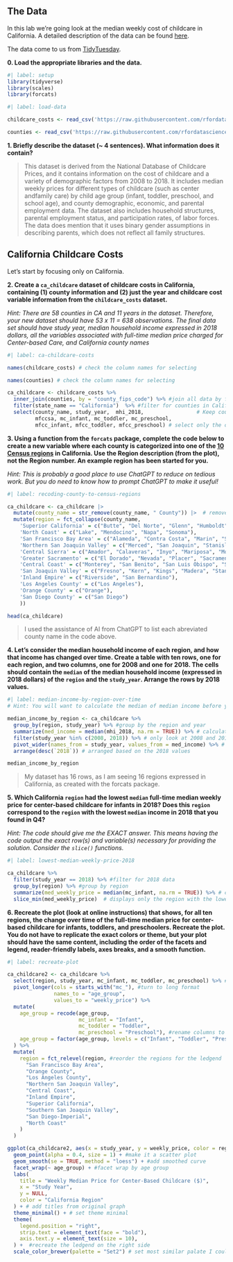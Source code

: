 ## The Data

In this lab we're going look at the median weekly cost of childcare in
California. A detailed description of the data can be found [here](https://github.com/rfordatascience/tidytuesday/blob/master/data/2023/2023-05-09/readme.md).

The data come to us from [TidyTuesday](https://github.com/rfordatascience/tidytuesday).

**0. Load the appropriate libraries and the data.**

```r
#| label: setup
library(tidyverse)
library(scales) 
library(forcats)
```

```r
#| label: load-data

childcare_costs <- read_csv('https://raw.githubusercontent.com/rfordatascience/tidytuesday/master/data/2023/2023-05-09/childcare_costs.csv')

counties <- read_csv('https://raw.githubusercontent.com/rfordatascience/tidytuesday/master/data/2023/2023-05-09/counties.csv')
```

**1. Briefly describe the dataset (~ 4 sentences). What information does it contain?**

> This dataset is derived from the  National Database of Childcare Prices, and it contains information on the cost of childcare and a variety of demographic factors from 2008 to 2018. It includes median weekly prices for different types of childcare (such as center andfamily care) by child age group (infant, toddler, preschool, and school age), and county demographic, economic, and parental employment data. The dataset also includes household structures, parental employment status, and participation rates, of labor forces. The data does mention that it uses binary gender assumptions in describing parents, which does not reflect all family structures.

## California Childcare Costs

Let's start by focusing only on California. 

**2. Create a `ca_childcare` dataset of childcare costs in California, containing (1) county information and (2) just the year and childcare cost variable information from the `childcare_costs` dataset.** 

*Hint: There are 58 counties in CA and 11 years in the dataset. Therefore, your new dataset should have 53 x 11 = 638 observations. The final data set should have study year, median household income expressed in 2018 dollars, all the variables associated with full-time median price charged for Center-based Care, and California county names*

```r
#| label: ca-childcare-costs

names(childcare_costs) # check the column names for selecting

names(counties) # check the column names for selecting

ca_childcare <- childcare_costs %>%
  inner_join(counties, by = "county_fips_code") %>% #join all data by fips code
  filter(state_name == "California")  %>% #filter for counties in California
  select(county_name, study_year,  mhi_2018,                 # Keep county and year
         mfccsa, mc_infant, mc_toddler, mc_preschool,
         mfcc_infant, mfcc_toddler, mfcc_preschool) # select only the childcare price, county, and yearcolumns

```

**3. Using a function from the `forcats` package, complete the code below to create a new variable where each county is categorized into one of the [10 Census regions](https://census.ca.gov/regions/) in California. Use the Region description (from the plot), not the Region number. An example region has been started for you.**  

*Hint: This is probably a good place to use ChatGPT to reduce on tedious work. But you do need to know how to prompt ChatGPT to make it useful!*

```r
#| label: recoding-county-to-census-regions

ca_childcare <- ca_childcare |> 
  mutate(county_name = str_remove(county_name, " County")) |>  # remove county from each county name in cells
  mutate(region = fct_collapse(county_name,
    'Superior California' = c("Butte", "Del Norte", "Glenn", "Humboldt", "Lassen", "Modoc", "Plumas", "Shasta", "Siskiyou", "Tehama", "Trinity"),
    'North Coast' = c("Lake", "Mendocino", "Napa", "Sonoma"),
    'San Francisco Bay Area' = c("Alameda", "Contra Costa", "Marin", "San Francisco", "San Mateo", "Santa Clara", "Solano"),
    'Northern San Joaquin Valley' = c("Merced", "San Joaquin", "Stanislaus"),
    'Central Sierra' = c("Amador", "Calaveras", "Inyo", "Mariposa", "Mono", "Tuolumne"),
    'Greater Sacramento' = c("El Dorado", "Nevada", "Placer", "Sacramento", "Sutter", "Yolo", "Yuba"),
    'Central Coast' = c("Monterey", "San Benito", "San Luis Obispo", "Santa Barbara", "Santa Cruz"),
    'San Joaquin Valley' = c("Fresno", "Kern", "Kings", "Madera", "Stanislaus", "Merced", "San Joaquin", "Tulare"),
    'Inland Empire' = c("Riverside", "San Bernardino"),
    'Los Angeles County' = c("Los Angeles"),
    'Orange County' = c("Orange"),
    'San Diego County' = c("San Diego") 
    ))

head(ca_childcare)
```
> I used the assistance of AI from ChatGPT to list each abreviated county name in the code above.

**4. Let's consider the median household income of each region, and how that income has changed over time. Create a table with ten rows, one for each region, and two columns, one for 2008 and one for 2018. The cells should contain the `median` of the median household income (expressed in 2018 dollars) of the `region` and the `study_year`. Arrange the rows by 2018 values.**

```r
#| label: median-income-by-region-over-time
# Hint: You will want to calculate the median of median income before you make columns for 2008/2018 by transforming the data

median_income_by_region <- ca_childcare %>%
  group_by(region, study_year) %>% #group by the region and year
  summarize(med_income = median(mhi_2018, na.rm = TRUE)) %>% # calculate the median household income by year and region
  filter(study_year %in% c(2008, 2018)) %>% # only look at 2008 and 2018
  pivot_wider(names_from = study_year, values_from = med_income) %>% # creates columns from 2008 and 2018 data
  arrange(desc(`2018`)) # arranged based on the 2018 values

median_income_by_region

```

> My dataset has 16 rows, as I am seeing 16 regions expressed in California, as created with the forcats package.


**5. Which California `region` had the lowest `median` full-time median weekly price for center-based childcare for infants in 2018? Does this `region` correspond to the `region` with the lowest `median` income in 2018 that you found in Q4?**  

*Hint: The code should give me the EXACT answer. This means having the code output the exact row(s) and variable(s) necessary for providing the solution. Consider the `slice()` functions.*

```r
#| label: lowest-median-weekly-price-2018

ca_childcare %>%
  filter(study_year == 2018) %>% #filter for 2018 data
  group_by(region) %>% #group by region
  summarize(med_weekly_price = median(mc_infant, na.rm = TRUE)) %>% # calculate median weekly price for center based infant care
  slice_min(med_weekly_price)  # displays only the region with the lowest median price
```

**6. Recreate the plot (look at online instructions) that shows, for all ten regions, the change over time of the full-time median price for center-based childcare for infants, toddlers, and preschoolers. Recreate the plot. You do not have to replicate the exact colors or theme, but your plot should have the same content, including the order of the facets and legend, reader-friendly labels, axes breaks, and a  smooth function.**


```r
#| label: recreate-plot

ca_childcare2 <- ca_childcare %>%
  select(region, study_year, mc_infant, mc_toddler, mc_preschool) %>% #select just the columns we need for the graph
  pivot_longer(cols = starts_with("mc_"), #turn to long format 
               names_to = "age_group",
               values_to = "weekly_price") %>%
  mutate(
    age_group = recode(age_group, 
                       mc_infant = "Infant",
                       mc_toddler = "Toddler",
                       mc_preschool = "Preschool"), #rename columns to match the graph and add clarity
    age_group = factor(age_group, levels = c("Infant", "Toddler", "Preschool")) #facet wrap by age group
  ) %>%
  mutate(
    region = fct_relevel(region, #reorder the regions for the ledgend
      "San Francisco Bay Area",
      "Orange County",
      "Los Angeles County",
      "Northern San Joaquin Valley",
      "Central Coast",
      "Inland Empire",
      "Superior California",
      "Southern San Joaquin Valley",
      "San Diego-Imperial",
      "North Coast"
    )
  )

ggplot(ca_childcare2, aes(x = study_year, y = weekly_price, color = region)) + # put study year on the x and weekly price on the y axis, assign colors by region
  geom_point(alpha = 0.4, size = 1) + #make it a scatter plot
  geom_smooth(se = TRUE, method = "loess") + #add smoothed curve
  facet_wrap(~ age_group) + #facet wrap by age group
  labs(
    title = "Weekly Median Price for Center-Based Childcare ($)",
    x = "Study Year",
    y = NULL,
    color = "California Region"
  ) + # add titles from original graph
  theme_minimal() + # set theme minimal
  theme(
    legend.position = "right",
    strip.text = element_text(face = "bold"),
    axis.text.y = element_text(size = 10),
  ) +  #recreate the ledgend on the right side
  scale_color_brewer(palette = "Set2") # set most similar palate I could find



```


